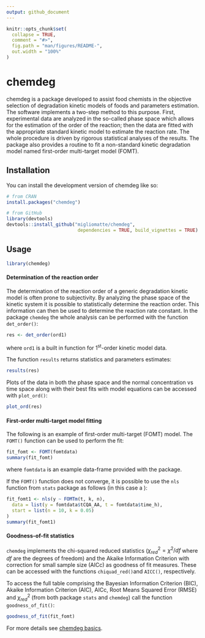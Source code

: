 ```yaml
---
output: github_document
---
```


<!-- README.md is generated from README.Rmd. Please edit that file -->

```r
knitr::opts_chunk$set(
  collapse = TRUE,
  comment = "#>",
  fig.path = "man/figures/README-",
  out.width = "100%"
)
```

# chemdeg

<!-- badges: start -->
<!-- badges: end -->

chemdeg is a package developed to assist food chemists in the objective selection of degradation kinetic models of foods and parameters estimation. The software implements a two-step method to this purpose. First, experimental data are analyzed in the so-called phase space which allows for the estimation of the order of the reaction; then the data are fitted with the appropriate standard kinetic model to estimate the reaction rate. The whole procedure is driven by rigorous statistical analyses of the results. The package also provides a routine to fit a non-standard kinetic degradation model named first-order multi-target model (FOMT).

## Installation

You can install the development version of chemdeg like so:

``` r
# from CRAN
install.packages("chemdeg")

# from GitHub
library(devtools)
devtools::install_github("migliomatte/chemdeg",
                          dependencies = TRUE, build_vignettes = TRUE)
```

## Usage

```r
library(chemdeg)
```

#### Determination of the reaction order
The determination of the reaction order of a generic degradation kinetic model is often prone to subjectivity. By analyzing the phase space of the kinetic system it is possible to statistically determine the reaction order. This information can then be used to determine the reaction rate constant. In the package `chemdeg` the whole analysis can be performed with the function `det_order()`:

```r
res <- det_order(ord1)
```

where `ord1` is a built in function for 1^st^-order kinetic model data. 

The function `results` returns statistics and parameters estimates:
```r
results(res)
```

Plots of the data in both the phase space and the normal concentration vs time space along with their best fits with model equations can be accessed with `plot_ord()`:
```r
plot_ord(res)
```

#### First-order multi-target model fitting

The following is an example of first-order multi-target (FOMT) model. The `FOMT()` function can be used to perform the fit: 
```r
fit_fomt <- FOMT(fomtdata)
summary(fit_fomt)
```
where `fomtdata` is an example data-frame provided with the package.

If the `FOMT()` function does not converge, it is possible to use the `nls` function from `stats` package as follows (in this case a ):
```r
fit_fomt1 <- nls(y ~ FOMTm(t, k, n),
  data = list(y = fomtdata$tCQA_AA, t = fomtdata$time_h),
  start = list(n = 10, k = 0.05)
)
summary(fit_fomt1)
```

#### Goodness-of-fit statistics
`chemdeg` implements the chi-squared reduced statistics ($\chi^2_{red}=\chi^2/df$ where $df$ are the degrees of freedom) and the Akaike Information Criterion with correction for small sample size (AICc) as goodness of fit measures. These can be accessed with the functions `chiquad_red()`and `AICC()`, respectively.

To access the full table comprising the Bayesian Information Criterion (BIC), Akaike Information Criterion (AIC), AICc, Root Means Squared Error (RMSE) and $\chi^2_{red}$ (from both package `stats` and `chemdeg`) call the function  `goodness_of_fit()`:
```r
goodness_of_fit(fit_fomt)
```

For more details see [chemdeg basics](articles/chemdeg_basics.html).

